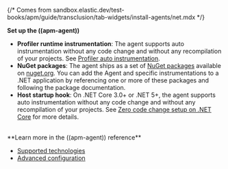 {/* Comes from sandbox.elastic.dev/test-books/apm/guide/transclusion/tab-widgets/install-agents/net.mdx */}

**Set up the ((apm-agent))**

* **Profiler runtime instrumentation**:
The agent supports auto instrumentation without any code change and without
any recompilation of your projects. See [Profiler auto instrumentation](((apm-dotnet-ref))/setup-auto-instrumentation.html).
* **NuGet packages**:
The agent ships as a set of [NuGet packages](((apm-dotnet-ref))/packages.html) available on [nuget.org](https://nuget.org).
You can add the Agent and specific instrumentations to a .NET application by
referencing one or more of these packages and following the package documentation.
* **Host startup hook**:
On .NET Core 3.0+ or .NET 5+, the agent supports auto instrumentation without any code change and without
any recompilation of your projects. See [Zero code change setup on .NET Core](((apm-dotnet-ref))/setup-dotnet-net-core.html)
for more details.
<br />
**Learn more in the ((apm-agent)) reference**

* [Supported technologies](((apm-dotnet-ref))/supported-technologies.html)
* [Advanced configuration](((apm-dotnet-ref))/configuration.html)
